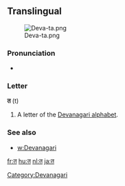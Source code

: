 ==Translingual==
[[File:Deva-ta.png|thumb]]

===Pronunciation===
* {{IPA|/t̪ə/}}

===Letter===
'''त''' (t)

# A letter of the [[Devanagari alphabet]].

===See also===
* [[w:Devanagari]]

[[Category:Devanagari]]

[[fr:त]]
[[hu:त]]
[[nl:त]]
[[ja:त]]